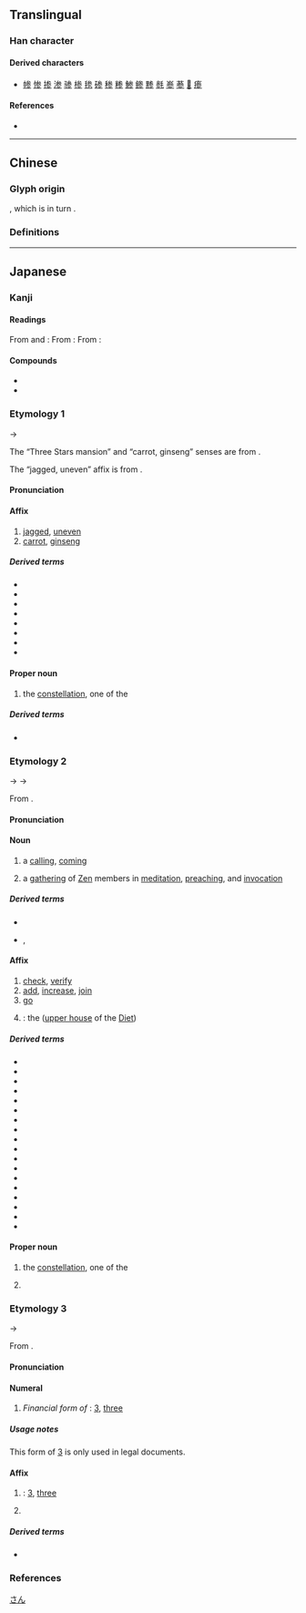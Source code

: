 {{also|參|叁|薓}}
{{character info}}
==Translingual==
{{stroke order|strokes=8}}
{{ja-forms|参|参|[[參]]}}

===Han character===
{{Han char|rn=28|rad=厶|as=06|sn=8|four=|canj=IKHHH|ids=⿱⿱厶大彡}}

====Derived characters====
* [[㡎]] [[惨]] [[掺]] [[渗]] [[骖]] [[椮]] [[毶]] [[碜]] [[䅟]] [[糁]] [[鯵]] [[鲹]] [[黪]] [[毵]] [[㟥]] [[𦲞]] [[𥮾]] [[瘆]]

====References====
* {{Han ref|kx=0164.211|dkj=03090|hdz=10386.150|uh=53C2|ud=21442}}

----

==Chinese==

===Glyph origin===
{{Han simp|參}}, which is in turn {{Han simp|曑|nocap=yes}}.

===Definitions===
{{zh-see|參}}

{{cln|zh|numeral symbols}}

----

==Japanese==
{{ja-kanji forms|参|參}}

===Kanji===
{{ja-kanji|grade=4|rs=厶06|kyu=參}}

====Readings====
From {{w|Middle Chinese}} {{ltc-l|參|id=1|{{w|Three Stars (Chinese constellation)|Three Stars}} [[mansion]]; [[carrot]], [[ginseng]]}} and {{ltc-l|參|id=2|[[jagged]], [[uneven]]}}:
{{ja-readings
|goon=しん<しん<しむ
|kanon=しん<しん<しむ
|nanori=ほし
}}
From {{w|Middle Chinese}} {{ltc-l|參|id=3|[[add]], [[influence]], [[join]]}}:
{{ja-readings
|goon=そん<そん<そむ
|kanon=さん<さん<さむ
|kun=まい-る<まゐ-る, まじ-わる<まじ-はる
|nanori=かず, ちか, なか, はかる, みち
}}
From {{w|Middle Chinese}} {{ltc-l|參|id=4|[[3]], [[three]]}}:
{{ja-readings
|goon=さん<さん<さむ
|kanon=さん<さん<さむ
|kun=み-つ, みっ-つ
|nanori=み
}}

====Compounds====
* {{ja-r|苦参|クララ}}
* {{ja-r|海参|いりこ}}

===Etymology 1===
{{ja-kanjitab|しん|yomi=o}}
{{wp|lang=ja|参宿}}
{{wp|Three Stars (Chinese constellation)}}
{{IPAchar|/ɕimʉ/}} → {{IPAchar|/ɕiɴ/}}

The “Three Stars mansion” and “carrot, ginseng” senses are from {{der|ja|ltc|sort=しん|-}} {{ltc-l|參|id=1}}.

The “jagged, uneven” affix is from {{der|ja|ltc|-}} {{ltc-l|參|id=2}}.

====Pronunciation====
{{ja-pron|y=o|しん|acc=1|acc_ref=DJR}}

====Affix====
{{ja-pos|affix|しん}}

# [[jagged]], [[uneven]]
# [[carrot]], [[ginseng]]

=====Derived terms=====
{{der-top4}}
* {{ja-r|参%差|しん%し}}
* {{ja-r|苦%参|く%じん}}
* {{ja-r|玄%参|げん%じん}}
* {{ja-r|紫%参|し%じん}}
* {{ja-r|沙%参|しゃ%じん}}
* {{ja-r|独%参%湯|どく%じん%とう}}
* {{ja-r|人%参|にん%じん}}
* {{ja-r|バラモン参|バラモンジン}}
{{der-bottom}}

====Proper noun====
{{ja-pos|proper|しん}}

# {{lb|ja|Chinese astronomy|sort=しん}} the {{w|Three Stars (Chinese constellation)|Three Stars}} [[constellation]], one of the {{w|Twenty-Eight Mansions}}
#: {{synonyms|ja|参宿|tr=Shinshuku|唐鋤星|tr2=Karasuki-boshi}}

=====Derived terms=====
* {{ja-r|参%宿|^しん%しゅく}}

===Etymology 2===
{{ja-kanjitab|さん|yomi=kanon}}
{{IPAchar|/ɕamʉ/}} → {{IPAchar|/samʉ/}} → {{IPAchar|/saɴ/}}

From {{der|ja|ltc|sort=しん|-}} {{ltc-l|參|id=3}}.

====Pronunciation====
{{ja-pron|y=ko|さん|acc=1|acc_ref=DJR}}

====Noun====
{{ja-noun|さん}}

# a [[calling]], [[coming]]
# {{lb|ja|Zen|_|Buddhism|sort=さん}} a [[gathering]] of [[Zen]] members in [[meditation]], [[preach]]ing, and [[invocation]]

=====Derived terms=====
* {{ja-r|参する|さんする}}
* {{ja-r|参ずる|さんずる}}, {{ja-r|参じる|さんじる}}

====Affix====
{{ja-pos|affix|さん}}

# [[check#Verb|check]], [[verify]]
# [[add]], [[increase]], [[join]] {{gl|a [[group]], etc.}}
# [[go]] {{gl|for a [[specific]] [[purpose]], for example}}
# {{short for|ja|参議院|tr=Sangiin|nodot=1}}: the {{w|House of Councillors (Japan)|House of Councillors}} ([[upper house]] of the [[Diet]])

=====Derived terms=====
{{der-top4}}
* {{ja-r|参%加|さん%か}}
* {{ja-r|参%賀|さん%が}}
* {{ja-r|参%画|さん%かく}}
* {{ja-r|参%観|さん%かん}}
* {{ja-r|参%議|さん%ぎ}}
* {{ja-r|参%考|さん%こう}}
* {{ja-r|参%照|さん%しょう}}
* {{ja-r|参%政|さん%せい}}
* {{ja-r|参%拝|さん%ぱい}}
* {{ja-r|参%謀|さん%ぼう}}
* {{ja-r|参%篭|さん%ろう}}
* {{ja-r|帰%参|き%さん}}
* {{ja-r|古%参|こ%さん}}
* {{ja-r|持%参|じ%さん}}
* {{ja-r|衆%参|しゅう%さん}}
* {{ja-r|新%参|しん%ざん}}
* {{ja-r|日%参|にっ%さん}}
* {{ja-r|墓%参|ぼ%さん}}
{{der-bottom}}

====Proper noun====
{{ja-pos|proper|さん}}

# {{lb|ja|Chinese astronomy|rare}} the {{w|Three Stars (Chinese constellation)|Three Stars}} [[constellation]], one of the {{w|Twenty-Eight Mansions}}
#: {{synonyms|ja|参宿|tr=Sanshuku|唐鋤星|tr2=Karasuki-boshi}}
# {{surname|ja|sort=さん}}

===Etymology 3===
{{ja-kanjitab|さん|yomi=o}}
{{IPAchar|/samʉ/}} → {{IPAchar|/saɴ/}}

From {{w|Middle Chinese}} {{ltc-l|參|id=4}}.

====Pronunciation====
{{ja-pron|y=o|さん|acc=0|acc_ref=DJR}}

====Numeral====
{{ja-pos|numeral|さん}}

# {{lb|ja|legal|sort=さん}} ''Financial form of'' {{m|ja|三|tr=san}}: [[3]], [[three]]

=====Usage notes=====
This form of [[3]] is only used in legal documents.

====Affix====
{{ja-pos|affix|さん}}

# {{alt sp|ja|三|tr=san|sort=さん}}: [[3]], [[three]]
# {{short for|ja|[[三河]][[三河国|国]]|tr=Mikawa-no-kuni|dot=:}} {{w|Mikawa Province}}

=====Derived terms=====
* {{ja-r|参%州|^さん%しゅう}}

===References===
<references/>

[[Category:Japanese numeral symbols|さん]]